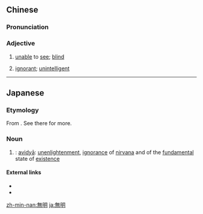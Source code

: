{{also|无明}}
==Chinese==
{{zh-forms|s=无明}}

===Pronunciation===
{{zh-pron
|m=wúmíng
|c=mou4 ming4
|h=pfs=mò-mìn
|cat=a
}}

===Adjective===
{{zh-adj}}

# {{lb|zh|archaic}} [[unable]] to [[see]]; [[blind]]
# {{lb|zh|Buddhism}} {{non-gloss definition|Literal translation of {{etyl|sa|-}} {{m|sa|अविद्या}}.}} [[ignorant]]; [[unintelligent]]

----

==Japanese==
{{ja-kanjitab|む|みょう|yomi=on}}

===Etymology===
From {{etyl|zh|ja}}. See there for more.

===Noun===
{{ja-noun|むみょう|mumyō}}

# {{lb|ja|sort=むみょう|religion|Buddhism}}: [[avidyā]]: [[unenlightenment]], [[ignorance]] of [[nirvana]] and of the [[fundamental]] state of [[existence]]

====External links====
* {{pedialite|lang=ja}}
* {{pedialite|Avidyā}}

[[zh-min-nan:無明]]
[[ja:無明]]